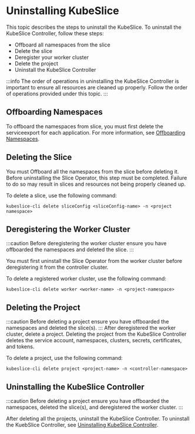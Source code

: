 # Uninstalling KubeSlice

This topic describes the steps to uninstall the KubeSlice. To uninstall the KubeSlice Controller, follow these steps:

- Offboard all namespaces from the slice
- Delete the slice
- Deregister your worker cluster
- Delete the project
- Uninstall the KubeSlice Controller

:::info
The order of operations in uninstalling the KubeSlice Controller is important to ensure all resources are cleaned up properly. Follow the 
order of operations provided under this topic.
:::

## Offboarding Namespaces
To offboard the namespaces from slice, you must first delete the serviceexport for each application. For more information, see 
[Offboarding Namespaces](https://docs.avesha.io/documentation/open-source/0.4.0/getting-started-with-cloud-clusters/uninstalling-kubeslice/offboarding-namespaces).

 
## Deleting the Slice
You must Offboard all the namespaces from the slice before deleting it. Before uninstalling the Slice Operator, this step must be completed.
Failure to do so may result in slices and resources not being properly cleaned up.

To delete a slice, use the following command:
```
kubeslice-cli delete sliceConfig <sliceConfig-name> -n <project namespace>
```
   
## Deregistering the Worker Cluster
:::caution
Before deregistering the worker cluster ensure you have offboarded the namespaces and deleted the slice.
::: 

You must first uninstall the Slice Operator from the worker cluster before deregistering it from the controller cluster.

To delete a registered worker cluster, use the following command:
```
kubeslice-cli delete worker <worker-name> -n <project-namespace>
```

## Deleting the Project
:::caution
Before deleting a project ensure you have offboarded the namespaces and deleted the slice(s).
:::
After deregistered the worker cluster, delete a project. Deleting the project from the KubeSlice Controller
deletes the service account, namespaces, clusters, secrets, certificates, and tokens.
   
To delete a project, use the following command:
```
kubeslice-cli delete project <project-name> -n <controller-namespace>
```

## Uninstalling the KubeSlice Controller
:::caution
Before deleting a project ensure you have offboarded the namespaces, deleted the slice(s), and deregistered the worker cluster.
:::
  
After deleting all the projects, uninstall the KubeSlice Controller. To uninstall the KuebSlice Controller, see
[Uninstalling KubeSlice Controller](https://docs.avesha.io/documentation/open-source/0.4.0/getting-started-with-cloud-clusters/uninstalling-kubeslice/uninstalling-the-kubeslice-controller).
